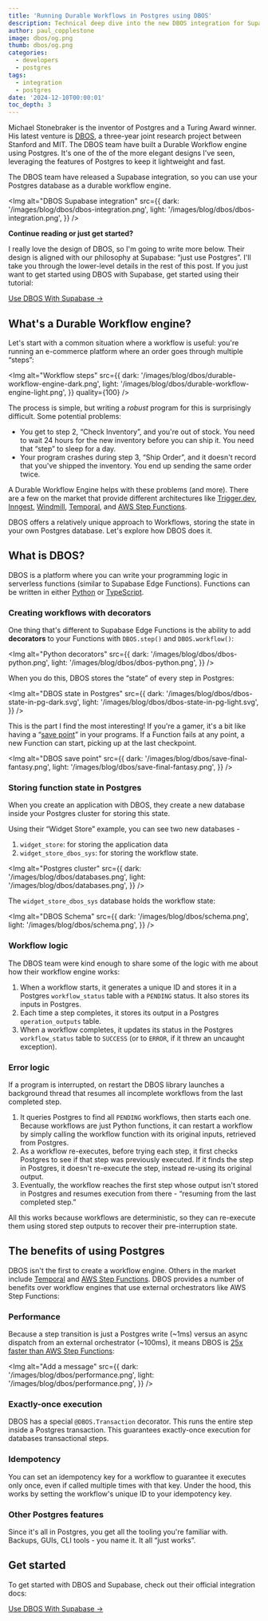 ```yaml
---
title: 'Running Durable Workflows in Postgres using DBOS'
description: Technical deep dive into the new DBOS integration for Supabase
author: paul_copplestone
image: dbos/og.png
thumb: dbos/og.png
categories:
  - developers
  - postgres
tags:
  - integration
  - postgres
date: '2024-12-10T00:00:01'
toc_depth: 3
---
```


Michael Stonebraker is the inventor of Postgres and a Turing Award winner. His latest venture is [DBOS](https://www.dbos.dev/), a three-year joint research project between Stanford and MIT. The DBOS team have built a Durable Workflow engine using Postgres. It's one of the of the more elegant designs I've seen, leveraging the features of Postgres to keep it lightweight and fast.

The DBOS team have released a Supabase integration, so you can use your Postgres database as a durable workflow engine.

<Img
  alt="DBOS Supabase integration"
  src={{
    dark: '/images/blog/dbos/dbos-integration.png',
    light: '/images/blog/dbos/dbos-integration.png',
  }}
/>

**Continue reading or just get started?**

I really love the design of DBOS, so I'm going to write more below. Their design is aligned with our philosophy at Supabase: “just use Postgres”. I'll take you through the lower-level details in the rest of this post. If you just want to get started using DBOS with Supabase, get started using their tutorial:

[Use DBOS With Supabase →](https://docs.dbos.dev/integrations/supabase)

## What's a Durable Workflow engine?

Let's start with a common situation where a workflow is useful: you're running an e-commerce platform where an order goes through multiple “steps”:

<Img
  alt="Workflow steps"
  src={{
    dark: '/images/blog/dbos/durable-workflow-engine-dark.png',
    light: '/images/blog/dbos/durable-workflow-engine-light.png',
  }}
  quality={100}
/>

The process is simple, but writing a _robust_ program for this is surprisingly difficult. Some potential problems:

- You get to step 2, “Check Inventory”, and you're out of stock. You need to wait 24 hours for the new inventory before you can ship it. You need that “step” to sleep for a day.
- Your program crashes during step 3, “Ship Order”, and it doesn't record that you've shipped the inventory. You end up sending the same order twice.

A Durable Workflow Engine helps with these problems (and more). There are a few on the market that provide different architectures like [Trigger.dev](https://trigger.dev/), [Inngest](https://www.inngest.com/), [Windmill](https://www.windmill.dev), [Temporal](https://temporal.io/), and [AWS Step Functions](https://aws.amazon.com/step-functions/).

DBOS offers a relatively unique approach to Workflows, storing the state in your own Postgres database. Let's explore how DBOS does it.

## What is DBOS?

DBOS is a platform where you can write your programming logic in serverless functions (similar to Supabase Edge Functions). Functions can be written in either [Python](https://docs.dbos.dev/python/programming-guide) or [TypeScript](https://docs.dbos.dev/typescript/programming-guide).

### Creating workflows with decorators

One thing that's different to Supabase Edge Functions is the ability to add **decorators** to your Functions with `DBOS.step()` and `DBOS.workflow()`:

<Img
  alt="Python decorators"
  src={{
    dark: '/images/blog/dbos/dbos-python.png',
    light: '/images/blog/dbos/dbos-python.png',
  }}
/>

When you do this, DBOS stores the “state” of every step in Postgres:

<Img
  alt="DBOS state in Postgres"
  src={{
    dark: '/images/blog/dbos/dbos-state-in-pg-dark.svg',
    light: '/images/blog/dbos/dbos-state-in-pg-light.svg',
  }}
/>

This is the part I find the most interesting! If you're a gamer, it's a bit like having a “[save point](https://en.wikipedia.org/wiki/Saved_game)” in your programs. If a Function fails at any point, a new Function can start, picking up at the last checkpoint.

<Img
  alt="DBOS save point"
  src={{
    dark: '/images/blog/dbos/save-final-fantasy.png',
    light: '/images/blog/dbos/save-final-fantasy.png',
  }}
/>

### Storing function state in Postgres

When you create an application with DBOS, they create a new database inside your Postgres cluster for storing this state.

Using their “Widget Store” example, you can see two new databases -

1. `widget_store`: for storing the application data
2. `widget_store_dbos_sys`: for storing the workflow state.

<Img
  alt="Postgres cluster"
  src={{
    dark: '/images/blog/dbos/databases.png',
    light: '/images/blog/dbos/databases.png',
  }}
/>

The `widget_store_dbos_sys` database holds the workflow state:

<Img
  alt="DBOS Schema"
  src={{
    dark: '/images/blog/dbos/schema.png',
    light: '/images/blog/dbos/schema.png',
  }}
/>

### **Workflow logic**

The DBOS team were kind enough to share some of the logic with me about how their workflow engine works:

1. When a workflow starts, it generates a unique ID and stores it in a Postgres `workflow_status` table with a `PENDING` status. It also stores its inputs in Postgres.
2. Each time a step completes, it stores its output in a Postgres `operation_outputs` table.
3. When a workflow completes, it updates its status in the Postgres `workflow_status` table to `SUCCESS` (or to `ERROR`, if it threw an uncaught exception).

### Error logic

If a program is interrupted, on restart the DBOS library launches a background thread that resumes all incomplete workflows from the last completed step.

1. It queries Postgres to find all `PENDING` workflows, then starts each one. Because workflows are just Python functions, it can restart a workflow by simply calling the workflow function with its original inputs, retrieved from Postgres.
2. As a workflow re-executes, before trying each step, it first checks Postgres to see if that step was previously executed. If it finds the step in Postgres, it doesn't re-execute the step, instead re-using its original output.
3. Eventually, the workflow reaches the first step whose output isn't stored in Postgres and resumes execution from there - “resuming from the last completed step.”

All this works because workflows are deterministic, so they can re-execute them using stored step outputs to recover their pre-interruption state.

## The benefits of using Postgres

DBOS isn't the first to create a workflow engine. Others in the market include [Temporal](https://temporal.io/) and [AWS Step Functions](https://aws.amazon.com/step-functions/). DBOS provides a number of benefits over workflow engines that use external orchestrators like AWS Step Functions:

### Performance

Because a step transition is just a Postgres write (~1ms) versus an async dispatch from an external orchestrator (~100ms), it means DBOS is [25x faster than AWS Step Functions](https://www.dbos.dev/blog/dbos-vs-aws-step-functions-benchmark):

<Img
  alt="Add a message"
  src={{
    dark: '/images/blog/dbos/performance.png',
    light: '/images/blog/dbos/performance.png',
  }}
/>

### Exactly-once execution

DBOS has a special `@DBOS.Transaction` decorator. This runs the entire step inside a Postgres transaction. This guarantees exactly-once execution for databases transactional steps.

### Idempotency

You can set an idempotency key for a workflow to guarantee it executes only once, even if called multiple times with that key. Under the hood, this works by setting the workflow's unique ID to your idempotency key.

### Other Postgres features

Since it's all in Postgres, you get all the tooling you're familiar with. Backups, GUIs, CLI tools - you name it. It all “just works”.

## Get started

To get started with DBOS and Supabase, check out their official integration docs:

[Use DBOS With Supabase →](https://docs.dbos.dev/integrations/supabase)
